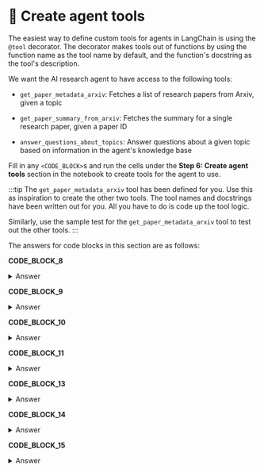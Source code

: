 
# 👐 Create agent tools

The easiest way to define custom tools for agents in LangChain is using the `@tool` decorator. The decorator makes tools out of functions by using the function name as the tool name by default, and the function's docstring as the tool's description.

We want the AI research agent to have access to the following tools:

* `get_paper_metadata_arxiv`: Fetches a list of research papers from Arxiv, given a topic

* `get_paper_summary_from_arxiv`: Fetches the summary for a single research paper, given a paper ID

* `answer_questions_about_topics`: Answer questions about a given topic based on information in the agent's knowledge base

Fill in any `<CODE_BLOCK>`s and run the cells under the **Step 6: Create agent tools** section in the notebook to create tools for the agent to use.

:::tip
The `get_paper_metadata_arxiv` tool has been defined for you. Use this as inspiration to create the other two tools. The tool names and docstrings have been written out for you. All you have to do is code up the tool logic.

Similarly, use the sample test for the `get_paper_metadata_arxiv` tool to test out the other tools.
:::

The answers for code blocks in this section are as follows:

**CODE_BLOCK_8**

<details>
<summary>Answer</summary>
<div>
```python
doc = ArxivLoader(query=id, load_max_docs=1).get_summaries_as_docs()
if len(doc) == 0:
    return "No summary found for this paper."
return doc[0].page_content
```
</div>
</details>

**CODE_BLOCK_9**

<details>
<summary>Answer</summary>
<div>
```python
MongoDBAtlasVectorSearch.from_connection_string(
    connection_string=MONGODB_URI,
    namespace=DB_NAME + "." + COLLECTION_NAME,
    embedding=embedding_model,
    index_name=ATLAS_VECTOR_SEARCH_INDEX_NAME,
    text_key="abstract",
)
```
</div>
</details>

**CODE_BLOCK_10**

<details>
<summary>Answer</summary>
<div>
```python
context = vector_store.similarity_search_with_score(query=query)
context = [doc for doc, score in context if score > 0.8]
return context
```
</div>
</details>

**CODE_BLOCK_11**

<details>
<summary>Answer</summary>
<div>
```python
retrieve = {
    "context": RunnableLambda(get_context)
    | (lambda docs: "\n\n".join([d.page_content for d in docs])),
    "question": RunnablePassthrough(),
}
# Defining the chat prompt
template = """Answer the question based only on the following context. If no context is provided, say I do not know: \
{context}

Question: {question}
"""
prompt = ChatPromptTemplate.from_template(template)
# Parse output as a string
parse_output = StrOutputParser()
# Retrieval chain
retrieval_chain = retrieve | prompt | llm | parse_output

answer = retrieval_chain.invoke(query)

return answer
```
</div>
</details>

**CODE_BLOCK_12**

<details>
<summary>Answer</summary>
<div>
```python
get_paper_summary_from_arxiv.invoke("1808.09236")
```
</div>
</details>

**CODE_BLOCK_13**

<details>
<summary>Answer</summary>
<div>
```python
get_paper_summary_from_arxiv.invoke("808.09236")
```
</div>
</details>

**CODE_BLOCK_14**

<details>
<summary>Answer</summary>
<div>
```python
answer_questions_about_topics.invoke("What are partial cubes?")
```
</div>
</details>

**CODE_BLOCK_15**

<details>
<summary>Answer</summary>
<div>
```python
answer_questions_about_topics.invoke("What is Tree of Thought prompting?")
```
</div>
</details>